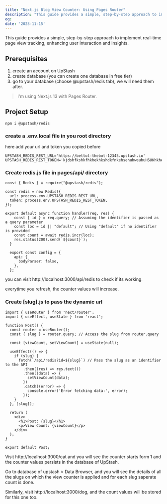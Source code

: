 ```yaml
---
title: "Next.js Blog View Counter: Using Pages Router"
description: "This guide provides a simple, step-by-step approach to implement real-time page view tracking, enhancing user interaction and insights."
og:
date: '2023-11-15'
---
```

This guide provides a simple, step-by-step approach to implement real-time page view tracking, enhancing user interaction and insights.

## Prerequisites

1. create an account on <Link href="https://console.upstash.com/login">UpStash</Link>
2. create database (you can create one database in free tier)
3. go to your database (choose @upstash/redis tab), we will need them after.

> I'm using Next.js 13 with Pages Router.

## Project Setup
```
npm i @upstash/redis
```

### create a .env.local file in you root directory
here add your url and token you copied before
```
UPSTASH_REDIS_REST_URL='https://bettol-thebot-12345.upstash.io'
UPSTASH_REDIS_REST_TOKEN='kjdshfkshkfhkhekhkshdkfnkehsehuhweuhuHSUKhkheohouishfhskdhfiufhedsfkhkheusef='
```

### Create redis.js file in pages/api/ directory
```
const { Redis } = require("@upstash/redis");

const redis = new Redis({
  url: process.env.UPSTASH_REDIS_REST_URL,
  token: process.env.UPSTASH_REDIS_REST_TOKEN,
});

export default async function handler(req, res) {
    const { id } = req.query; // Assuming the identifier is passed as a query parameter
    const loc = id || "default"; // Using "default" if no identifier is provided
    const count = await redis.incr(loc);
    res.status(200).send(`${count}`);
  }
  
  export const config = {
    api: {
      bodyParser: false,
    },
  };
```
you can visit <Link href="http://localhost:3000/api/redis">http://localhost:3000/api/redis</Link> to check if its working.

everytime you refresh, the counter values will increase.

### Create [slug].js to pass the dynamic url
```
import { useRouter } from 'next/router';
import { useEffect, useState } from 'react';

function Post() {
  const router = useRouter();
  const { slug } = router.query; // Access the slug from router.query

  const [viewCount, setViewCount] = useState(null);

  useEffect(() => {
    if (slug) {
      fetch(`/api/redis?id=${slug}`) // Pass the slug as an identifier to the API
        .then((res) => res.text())
        .then((data) => {
          setViewCount(data);
        })
        .catch((error) => {
          console.error('Error fetching data:', error);
        });
    }
  }, [slug]);

  return (
    <div>
      <h1>Post: {slug}</h1>
      <p>View Count: {viewCount}</p>
    </div>
  );
}

export default Post;
```

Visit <Link href="http://localhost:3000/cat">http://localhost:3000/cat</Link> and you will see the counter starts form 1 and the counter values persists in the database of UpStash.

Go to database of upstash > Data Browser, and you will see the details of all the slugs on which the view counter is applied and for each slug saperate count is done.

Similarly, visit <Link href="http://localhost:3000/dog">http://localhost:3000/dog</Link>, and  the count values will be stored for this one too.


